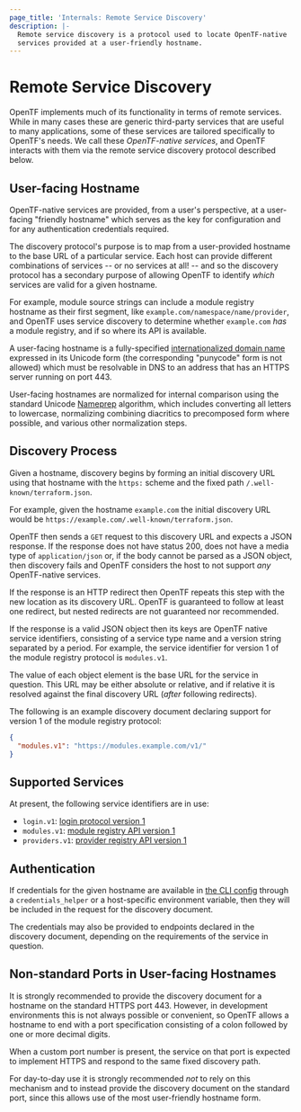 ```yaml
---
page_title: 'Internals: Remote Service Discovery'
description: |-
  Remote service discovery is a protocol used to locate OpenTF-native
  services provided at a user-friendly hostname.
---
```


# Remote Service Discovery

OpenTF implements much of its functionality in terms of remote services.
While in many cases these are generic third-party services that are useful
to many applications, some of these services are tailored specifically to
OpenTF's needs. We call these _OpenTF-native services_, and OpenTF
interacts with them via the remote service discovery protocol described below.

## User-facing Hostname

OpenTF-native services are provided, from a user's perspective, at a
user-facing "friendly hostname" which serves as the key for configuration and
for any authentication credentials required.

The discovery protocol's purpose is to map from a user-provided hostname to
the base URL of a particular service. Each host can provide different
combinations of services -- or no services at all! -- and so the discovery
protocol has a secondary purpose of allowing OpenTF to identify _which_
services are valid for a given hostname.

For example, module source strings can include a module registry hostname
as their first segment, like `example.com/namespace/name/provider`, and
OpenTF uses service discovery to determine whether `example.com` _has_
a module registry, and if so where its API is available.

A user-facing hostname is a fully-specified
[internationalized domain name](https://en.wikipedia.org/wiki/Internationalized_domain_name)
expressed in its Unicode form (the corresponding "punycode" form is not allowed)
which must be resolvable in DNS to an address that has an HTTPS server running
on port 443.

User-facing hostnames are normalized for internal comparison using the
standard Unicode [Nameprep](https://en.wikipedia.org/wiki/Nameprep) algorithm,
which includes converting all letters to lowercase, normalizing combining
diacritics to precomposed form where possible, and various other normalization
steps.

## Discovery Process

Given a hostname, discovery begins by forming an initial discovery URL
using that hostname with the `https:` scheme and the fixed path
`/.well-known/terraform.json`.

For example, given the hostname `example.com` the initial discovery URL
would be `https://example.com/.well-known/terraform.json`.

OpenTF then sends a `GET` request to this discovery URL and expects a
JSON response. If the response does not have status 200, does not have a media
type of `application/json` or, if the body cannot be parsed as a JSON object,
then discovery fails and OpenTF considers the host to not support _any_
OpenTF-native services.

If the response is an HTTP redirect then OpenTF repeats this step with the
new location as its discovery URL. OpenTF is guaranteed to follow at least
one redirect, but nested redirects are not guaranteed nor recommended.

If the response is a valid JSON object then its keys are OpenTF native
service identifiers, consisting of a service type name and a version string
separated by a period. For example, the service identifier for version 1 of
the module registry protocol is `modules.v1`.

The value of each object element is the base URL for the service in question.
This URL may be either absolute or relative, and if relative it is resolved
against the final discovery URL (_after_ following redirects).

The following is an example discovery document declaring support for
version 1 of the module registry protocol:

```json
{
  "modules.v1": "https://modules.example.com/v1/"
}
```

## Supported Services

At present, the following service identifiers are in use:

* `login.v1`: [login protocol version 1](/docs/cli/commands/login)
* `modules.v1`: [module registry API version 1](/docs/internals/module-registry-protocol)
* `providers.v1`: [provider registry API version 1](/docs/internals/provider-registry-protocol)

## Authentication

If credentials for the given hostname are available in
[the CLI config](/docs/cli/config/config-file#Credentials) through a `credentials_helper` or a host-specific environment variable, then they will be included in the request for the discovery document.

The credentials may also be provided to endpoints declared in the discovery
document, depending on the requirements of the service in question.

## Non-standard Ports in User-facing Hostnames

It is strongly recommended to provide the discovery document for a hostname
on the standard HTTPS port 443. However, in development environments this is
not always possible or convenient, so OpenTF allows a hostname to end
with a port specification consisting of a colon followed by one or more
decimal digits.

When a custom port number is present, the service on that port is expected to
implement HTTPS and respond to the same fixed discovery path.

For day-to-day use it is strongly recommended _not_ to rely on this mechanism
and to instead provide the discovery document on the standard port, since this
allows use of the most user-friendly hostname form.

